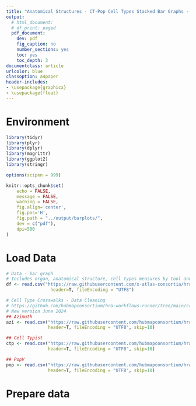 ```yaml
---
title: "Anatomical Structures - CT-Pop Cell Types Stacked Bar Graphs - Notebook"
output:
  # html_document:
  # df_print: paged
  pdf_document: 
    dev: pdf
    fig_caption: no
    number_sections: yes
    toc: yes
    toc_depth: 3
documentclass: article
urlcolor: blue
classoption: a4paper
header-includes:
- \usepackage{graphicx}
- \usepackage{float}
---
```


# Environment 

```r
library(tidyr)
library(plyr)
library(dplyr)
library(magrittr)
library(ggplot2)
library(stringr)

options(scipen = 999)

knitr::opts_chunk$set(
    echo = FALSE,
    message = FALSE,
    warning = FALSE,
    fig.align='center',
    fig.pos='H',
    fig.path = "../output/barplots/",
    dev = c("pdf"),
    dpi=500
)
```

# Load Data

```r
# Data - bar graph 
# Includes organ, anatomical structure, cell types measures by tool and donor gender
df <- read.csv("https://raw.githubusercontent.com/x-atlas-consortia/hra-pop/main/output-data/v0.10.2/reports/atlas/validation-v6.csv", 
                 header=T, fileEncoding = "UTF8")

# Cell Type Crosswalks - Data Cleaning
# https://github.com/hubmapconsortium/hra-workflows-runner/tree/main/crosswalking-tables
# New version June 2024
## Azimuth
azi <- read.csv("https://raw.githubusercontent.com/hubmapconsortium/hra-workflows-runner/main/crosswalking-tables/azimuth.csv",
                header=T, fileEncoding = "UTF8", skip=10)

## Cell Typist
ctp <- read.csv("https://raw.githubusercontent.com/hubmapconsortium/hra-workflows-runner/main/crosswalking-tables/celltypist.csv",
                header=T, fileEncoding = "UTF8", skip=10)

## PopV
pop <- read.csv("https://raw.githubusercontent.com/hubmapconsortium/hra-workflows-runner/main/crosswalking-tables/popv.csv",
                header=T, fileEncoding = "UTF8", skip=10)
```

# Prepare data



